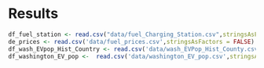 # Results
```r
df_fuel_station <- read.csv("data/fuel_Charging_Station.csv",stringsAsFactors = FALSE)
de_prices <- read.csv('data/fuel_prices.csv',stringsAsFactors = FALSE)
df_wash_EVpop_Hist_Country <- read.csv('data/wash_EVPop_Hist_County.csv',stringsAsFactors = FALSE)
df_washington_EV_pop <-  read.csv('data/washington_EV_pop.csv',stringsAsFactors = FALSE)
```


```r

```


